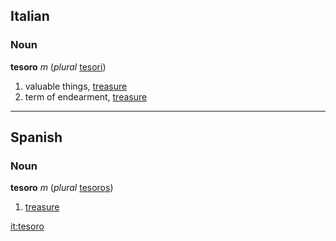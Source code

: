 ==Italian==
===Noun===
'''tesoro''' ''m'' (''plural'' [[tesori]])

# valuable things, [[treasure]]
# term of endearment, [[treasure]]

----
==Spanish==
===Noun===
'''tesoro''' ''m'' (''plural'' [[tesoros]])

#[[treasure]]

[[it:tesoro]]